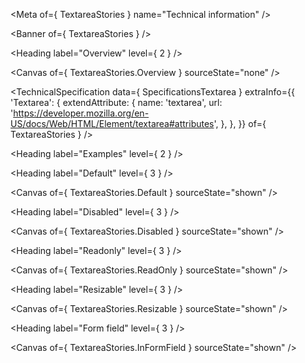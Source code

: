 
<Meta of={ TextareaStories } name="Technical information" />

<Banner of={ TextareaStories } />

<Heading label="Overview" level={ 2 } />

<Canvas of={ TextareaStories.Overview } sourceState="none" />

<TechnicalSpecification
  data={ SpecificationsTextarea }
  extraInfo={{
    'Textarea': {
      extendAttribute: {
        name: 'textarea',
        url: 'https://developer.mozilla.org/en-US/docs/Web/HTML/Element/textarea#attributes',
      },
    },
  }}
  of={ TextareaStories } />

<Heading label="Examples" level={ 2 } />

<Heading label="Default" level={ 3 } />

<Canvas of={ TextareaStories.Default } sourceState="shown" />

<Heading label="Disabled" level={ 3 } />

<Canvas of={ TextareaStories.Disabled } sourceState="shown" />

<Heading label="Readonly" level={ 3 } />

<Canvas of={ TextareaStories.ReadOnly } sourceState="shown" />

<Heading label="Resizable" level={ 3 } />

<Canvas of={ TextareaStories.Resizable } sourceState="shown" />

<Heading label="Form field" level={ 3 } />

<Canvas of={ TextareaStories.InFormField } sourceState="shown" />
